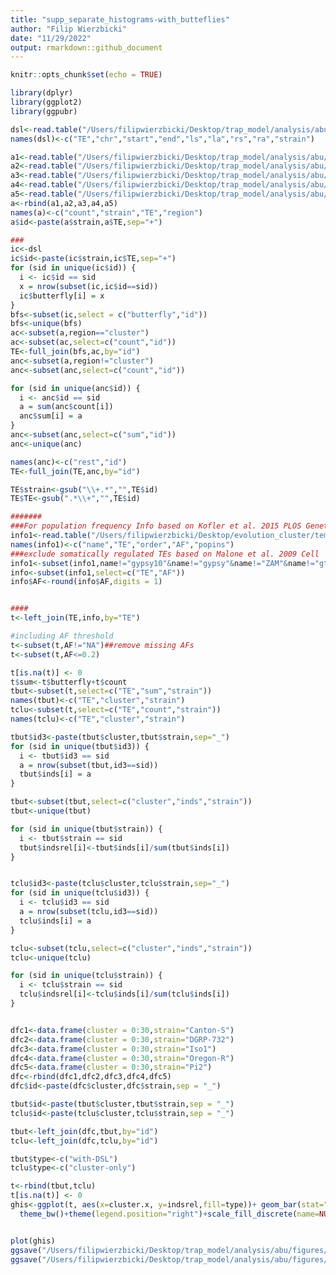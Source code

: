 ```yaml
---
title: "supp_separate_histograms-with_butteflies"
author: "Filip Wierzbicki"
date: "11/29/2022"
output: rmarkdown::github_document
---
```


```r
knitr::opts_chunk$set(echo = TRUE)
```


```r
library(dplyr)
library(ggplot2)
library(ggpubr)

dsl<-read.table("/Users/filipwierzbicki/Desktop/trap_model/analysis/abu/butterfly/signatures/output-V3/TE/filtered/forR/TE_w500.forR")
names(dsl)<-c("TE","chr","start","end","ls","la","rs","ra","strain")

a1<-read.table("/Users/filipwierzbicki/Desktop/trap_model/analysis/abu/cusco_tas/gapped_combined-distinct/Canton-S_gapped_cusco_tas_summary.forR")
a2<-read.table("/Users/filipwierzbicki/Desktop/trap_model/analysis/abu/cusco_tas/gapped_combined-distinct/DGRP-732_gapped_cusco_tas_summary.forR")
a3<-read.table("/Users/filipwierzbicki/Desktop/trap_model/analysis/abu/cusco_tas/gapped_combined-distinct/Iso1_gapped_cusco_tas_summary.forR")
a4<-read.table("/Users/filipwierzbicki/Desktop/trap_model/analysis/abu/cusco_tas/gapped_combined-distinct/Oregon-R_gapped_cusco_tas_summary.forR")
a5<-read.table("/Users/filipwierzbicki/Desktop/trap_model/analysis/abu/cusco_tas/gapped_combined-distinct/Pi2_gapped_cusco_tas_summary.forR")
a<-rbind(a1,a2,a3,a4,a5)
names(a)<-c("count","strain","TE","region")
a$id<-paste(a$strain,a$TE,sep="+")

###
ic<-dsl
ic$id<-paste(ic$strain,ic$TE,sep="+")
for (sid in unique(ic$id)) { 
  i <- ic$id == sid
  x = nrow(subset(ic,ic$id==sid))
  ic$butterfly[i] = x
}
bfs<-subset(ic,select = c("butterfly","id"))
bfs<-unique(bfs)
ac<-subset(a,region=="cluster")
ac<-subset(ac,select=c("count","id"))
TE<-full_join(bfs,ac,by="id")
anc<-subset(a,region!="cluster")
anc<-subset(anc,select=c("count","id"))

for (sid in unique(anc$id)) { 
  i <- anc$id == sid
  a = sum(anc$count[i])
  anc$sum[i] = a
}
anc<-subset(anc,select=c("sum","id"))
anc<-unique(anc)

names(anc)<-c("rest","id")
TE<-full_join(TE,anc,by="id")

TE$strain<-gsub("\\+.*","",TE$id)
TE$TE<-gsub(".*\\+","",TE$id)

#######
###For population frequency Info based on Kofler et al. 2015 PLOS Genetics
info1<-read.table("/Users/filipwierzbicki/Desktop/evolution_cluster/temp/TEfamInfo_correct")
names(info1)<-c("name","TE","order","AF","popins")
###exclude somatically regulated TEs based on Malone et al. 2009 Cell
info1<-subset(info1,name!="gypsy10"&name!="gypsy"&name!="ZAM"&name!="gtwin"&name!="gypsy5"&name!="Tabor")
info<-subset(info1,select=c("TE","AF"))
info$AF<-round(info$AF,digits = 1)


####
t<-left_join(TE,info,by="TE")

#including AF threshold
t<-subset(t,AF!="NA")##remove missing AFs
t<-subset(t,AF<=0.2)

t[is.na(t)] <- 0
t$sum<-t$butterfly+t$count
tbut<-subset(t,select=c("TE","sum","strain"))
names(tbut)<-c("TE","cluster","strain")
tclu<-subset(t,select=c("TE","count","strain"))
names(tclu)<-c("TE","cluster","strain")

tbut$id3<-paste(tbut$cluster,tbut$strain,sep="_")
for (sid in unique(tbut$id3)) { 
  i <- tbut$id3 == sid
  a = nrow(subset(tbut,id3==sid))
  tbut$inds[i] = a
}

tbut<-subset(tbut,select=c("cluster","inds","strain"))
tbut<-unique(tbut)

for (sid in unique(tbut$strain)) { 
  i <- tbut$strain == sid
  tbut$indsrel[i]<-tbut$inds[i]/sum(tbut$inds[i])
}


tclu$id3<-paste(tclu$cluster,tclu$strain,sep="_")
for (sid in unique(tclu$id3)) { 
  i <- tclu$id3 == sid
  a = nrow(subset(tclu,id3==sid))
  tclu$inds[i] = a
}

tclu<-subset(tclu,select=c("cluster","inds","strain"))
tclu<-unique(tclu)

for (sid in unique(tclu$strain)) { 
  i <- tclu$strain == sid
  tclu$indsrel[i]<-tclu$inds[i]/sum(tclu$inds[i])
}


dfc1<-data.frame(cluster = 0:30,strain="Canton-S")
dfc2<-data.frame(cluster = 0:30,strain="DGRP-732")
dfc3<-data.frame(cluster = 0:30,strain="Iso1")
dfc4<-data.frame(cluster = 0:30,strain="Oregon-R")
dfc5<-data.frame(cluster = 0:30,strain="Pi2")
dfc<-rbind(dfc1,dfc2,dfc3,dfc4,dfc5)
dfc$id<-paste(dfc$cluster,dfc$strain,sep = "_")

tbut$id<-paste(tbut$cluster,tbut$strain,sep = "_")
tclu$id<-paste(tclu$cluster,tclu$strain,sep = "_")

tbut<-left_join(dfc,tbut,by="id")
tclu<-left_join(dfc,tclu,by="id")

tbut$type<-c("with-DSL")
tclu$type<-c("cluster-only")

t<-rbind(tbut,tclu)
t[is.na(t)] <- 0
ghis<-ggplot(t, aes(x=cluster.x, y=indsrel,fill=type))+ geom_bar(stat="identity",position = "dodge")+facet_wrap(~strain.x,ncol = 5)+ylab("frequency of individuals")+xlab("number of cluster insertions")+
  theme_bw()+theme(legend.position="right")+scale_fill_discrete(name=NULL)#+ coord_cartesian(xlim = c(0, 30))#, expand = FALSE#+xlim(-1,31)


plot(ghis)
ggsave("/Users/filipwierzbicki/Desktop/trap_model/analysis/abu/figures/supp_butterfly-histo.pdf",width=12,height=3)
ggsave("/Users/filipwierzbicki/Desktop/trap_model/analysis/abu/figures/supp_butterfly-histo.png",width=12,height=3)

```

